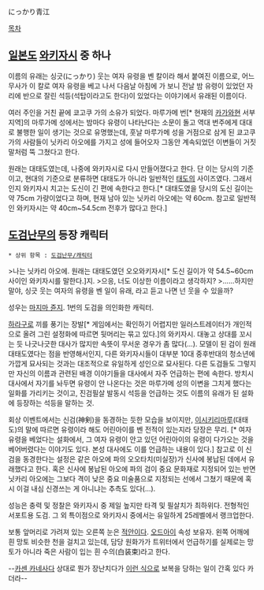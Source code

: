 にっかり青江

[[목차]]
== [[일본도]] [[와키자시]] 중 하나 ==
이름의 유래는 싱긋(にっかり) 웃는 여자 유령을 벤 칼이라 해서 붙여진 이름으로, 어느 무사가 이 칼로 여자 유령을 베고 나서 다음날 아침에 가 보니 전날 밤 유령이 있었던 자리에 반으로 잘린 석등(석탑이라고도 한다)이 있었다는 이야기에서 유래된 이름이다.

여러 주인을 거친 끝에 쿄고쿠 가의 소유가 되었다. 마루가메 번[* 현재의 [[카가와]]현 서부 지역]의 마루가메 성에서는 밤마다 유령이 나타난다는 소문이 돌고 역대 번주에게 대대로 불행한 일이 생기는 것으로 유명했는데, 훗날 마루가메 성을 거점으로 삼게 된 쿄고쿠 가의 사람들이 닛카리 아오에를 가지고 성에 들어오자 그동안 계속되었던 이변들이 거짓말처럼 뚝 그쳤다고 한다. 

원래는 대태도였는데, 나중에 와키자시로 다시 만들어졌다고 한다. 단 이는 당시의 기준이고, 현대의 기준으로 분류하면 대태도가 아니라 일반적인 [[태도]]의 사이즈였다. 그래서인지 와키자시 치고는 도신이 긴 편에 속한다고 한다.[* 대태도였을 당시의 도신 길이는 약 75cm 가량이었다고 하며, 현재 남아 있는 닛카리 아오에는 약 60cm. 참고로 일반적인 와키자시는 약 40cm~54.5cm 전후가 많다고 한다.] 

== [[도검난무]]의 등장 캐릭터 ==
 * 상위 항목 : [[도검난무/캐릭터]]

>나는 닛카리 아오에. 원래는 대태도였던 오오와키자시[* 도신 길이가 약 54.5~60cm 사이인 와키자시를 말한다.]지.
>으응, 너도 이상한 이름이라고 생각하지?
>......하지만 말야, 싱긋 웃는 여자의 유령을 벤 일이 유래, 라고 듣고 나면 넌 웃을 수 있을까? 

성우는 [[마지마 쥰지]]. 1번의 도검을 의인화한 캐릭터.

[[하라구로]] 끼를 풍기는 장발[* 게임에서는 확인하기 어렵지만 일러스트레이터가 개인적으로 올려 그린 설정화에 따르면 뒷머리는 묶고 있다.]의 와키자시. 대놓고 상대를 꼬시는 듯 나긋나긋한 대사가 많지만 속뜻이 무서운 경우가 좀 많다(…). 모델이 된 검이 원래 대태도였다는 점을 반영해서인지, 다른 와키자시들이 대부분 10대 중후반대의 청소년에 가깝게 묘사되는 것과는 대조적으로 유일하게 성인으로 묘사된다.
다른 도검들도 그렇지만 자신의 이름과 관련된 배경 이야기들을 대사에서 자주 언급하는 편에 속한다. 방치시 대사에서 자기를 놔두면 유령이 안 나온다는 것은 마루가메 성의 이변을 그치게 했다는 일화를 가리키는 것이고, 진검필살 발동시 석등을 언급하는 것도 이름의 유래가 된 설화에 등장하는 석등을 말하는 것.

회상 이벤트에서는 신검(神剣)을 동경하는 듯한 모습을 보이지만, [[이시키리마루]](대태도)의 말에 따르면 유령이라 해도 어린아이를 벤 전적이 있는지라 당장은 무리. [* 여자 유령을 베었다는 설화에서, 그 여자 유령이 안고 있던 어린아이의 유령이 다가오는 것을 베어버렸다는 이야기도 있다. 본성 대사에도 이를 언급하는 내용이 있다.] 참고로 이 신검을 동경한다는 설정은 같은 아오에 파의 오오타치(미실장)가 신사에 봉납된 데에서 유래했다고 한다. 혹은 신사에 봉납된 아오에 파의 검이 중요 문화재로 지정되어 있는 반면 닛카리 아오에는 그보다 격이 낮은 중요 미술품으로 지정되는 선에서 그쳤기 때문에 혹시 이걸 내심 신경쓰는 게 아니냐는 추측도 있다(...).

성능은 충력 및 정찰은 와키자시 중 제일 높지만 타격 및 필살치가 최하위다. 전형적인 서포트용 도검. 그 외 특이점으로 와키자시 중에서는 유일하게 25레벨에서 랭크업한다.

보통 앞머리로 가려져 있는 오른쪽 눈은 [[적안]]이다. [[오드아이]] 속성 보유자. 왼쪽 어깨에 흰 망토 비슷한 천을 걸치고 있는데, 담당 원화가가 트위터에서 언급하기를 실제로는 망토가 아니라 죽은 사람이 입는 흰 수의(白装束)라고 한다.

--[[카센 카네사다]] 상대로 뭔가 장난치다가 [https://twitter.com/becco2/status/565326740479025153 이런 식으로] 보복을 당하는 일이 간혹 있다 카더라--
